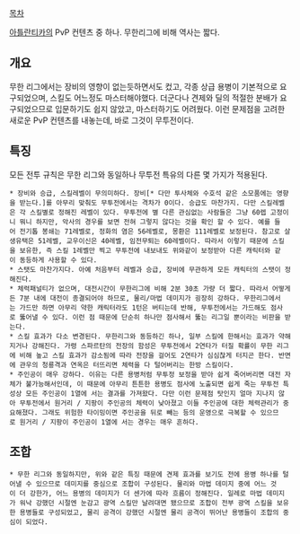 [[목차]]

[[아틀란티카]]의 PvP 컨텐츠 중 하나. 무한리그에 비해 역사는 짧다.

== 개요 ==
무한 리그에서는 장비의 영향이 없는듯하면서도 컸고, 각종 상급 용병이 기본적으로 요구되었으며, 스킬도 어느정도 마스터해야했다. 더군다나 견제와 딜의 적절한 분배가 요구되었으므로 입문하기도 쉽지 않았고, 마스터하기도 어려웠다. 이런 문제점을 고려한 새로운 PvP 컨텐츠를 내놓는데, 바로 그것이 무투전이다.
== 특징 ==
모든 전투 규칙은 무한 리그와 동일하나 무투전 특유의 다른 몇 가지가 적용된다.
 * 장비와 승급, 스킬레벨이 무의미하다. 장비[* 다만 투사체와 수호석 같은 소모품에는 영향을 받는다.]를 아무리 맞춰도 무투전에서는 격차가 0이다. 승급도 마찬가지. 다만 스킬레벨은 각 스킬별로 정해진 레벨이 있다. 무투전에 별 다른 관심없는 사람들은 그냥 60렙 고정이니 뭐니 하지만, 악사의 경우를 보면 전혀 그렇지 않다는 것을 확인 할 수 있다. 예를 들어 전기톱 봉쇄는 71레벨로, 정화의 염은 56레벨로, 몽환은 111레벨로 보정된다. 참고로 살생유택은 51레벨, 교우이신은 40레벨, 임전무퇴는 60레벨이다. 따라서 이렇기 때문에 스킬을 보유한, 즉 스킬 1레벨만 찍고 무투전에 내보내도 위와같이 보정받아 다른 캐릭터와 같이 동등하게 사용할 수 있다.
 * 스탯도 마찬가지다. 아예 처음부터 레벨과 승급, 장비에 무관하게 모든 캐릭터의 스탯이 정해진다. 
 * 체력패널티가 없으며, 대전시간이 무한리그에 비해 2분 30초 가량 더 짧다. 따라서 어떻게든 7분 내에 대전이 종결되어야 하므로, 물리/마법 데미지가 굉장히 강하다. 무한리그에서는 가드만 하면 아무리 약한 캐릭터라도 1턴은 버티는데 반해, 무투전에서는 가드해도 점사로 뚫어낼 수 있다. 이런 점 때문에 단순히 하나만 점사해서 뚫는 리그일 뿐이라는 비판을 받는다.
 * 스킬 효과가 다소 변경된다. 무한리그와 동등하긴 하나, 일부 스킬에 한해서는 효과가 약해지거나 강해진다. 가령 스파르탄의 전장의 함성은 무투전에서 2연타가 터질 확률이 무한 리그에 비해 높고 스킬 효과가 감소됨에 따라 전장을 걸어도 2연타가 심심찮게 터지곤 한다. 반면에 관우의 청룡격과 연옥은 터뜨리면 체력을 다 털어버리는 한방 스킬이다.
 * 주인공이 매우 강하다. 이유는 다른 용병처럼 무투정 보정을 받아 쉽게 죽어버리면 대전 자체가 불가능해서인데, 이 때문에 아무리 튼튼한 용병도 점사에 노출되면 쉽게 죽는 무투전 특성상 모든 주인공이 1열에 서는 결과를 가져왔다. 다만 이런 문제점 탓인지 얼마 지나지 않아 무투전에서 원거리 / 지팡이 주인공의 체력이 낮아졌고 이들 주인공에 대한 체력관리가 중요해졌다. 그래도 위험한 타이밍이면 주인공을 뒤로 빼는 등의 운영으로 극복할 수 있으므로 원거리 / 지팡이 주인공이 1열에 서는 경우는 매우 흔하다.
== 조합 ==
 * 무한 리그와 동일하지만, 위와 같은 특징 때문에 견제 효과를 보기도 전에 용병 하나를 털어낼 수 있으므로 데미지를 중심으로 조합이 구성된다. 물리와 마법 데미지 중에 어느 것이 더 강한가, 어느 용병의 데미지가 더 센가에 따라 흐름이 정해진다. 일례로 마법 데미지가 워낙 강했던 시절엔 눈감고 광역 스킬만 날려대면 됐으므로 조합이 전부 광역 스킬을 보유한 용병들로 구성되었고, 물리 공격이 강했던 시절엔 물리 공격이 뛰어난 용병들이 조합의 중심이 되었다. 
